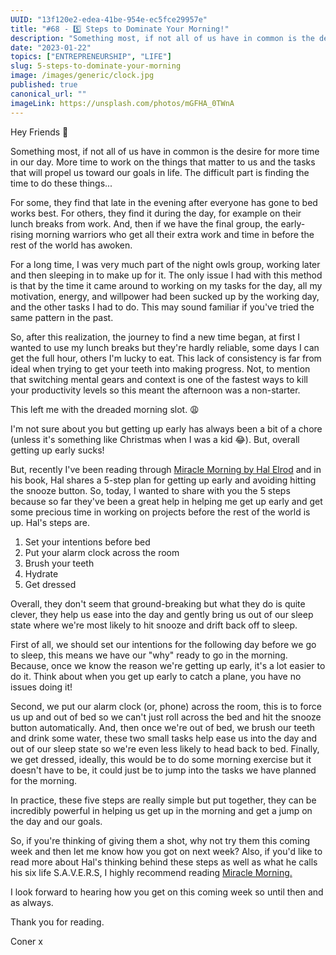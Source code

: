 ```yaml
---
UUID: "13f120e2-edea-41be-954e-ec5fce29957e"
title: "#68 - 5️⃣ Steps to Dominate Your Morning!"
description: "Something most, if not all of us have in common is the desire for more time in our day. More time to work on the things that matter to us and the tasks that will propel us toward our goals in life. The difficult part is finding the time to do these things..."
date: "2023-01-22"
topics: ["ENTREPRENEURSHIP", "LIFE"]
slug: 5-steps-to-dominate-your-morning
image: /images/generic/clock.jpg
published: true
canonical_url: ""
imageLink: https://unsplash.com/photos/mGFHA_0TWnA
---
```


Hey Friends 👋

Something most, if not all of us have in common is the desire for more time in our day. More time to work on the things that matter to us and the tasks that will propel us toward our goals in life. The difficult part is finding the time to do these things...

For some, they find that late in the evening after everyone has gone to bed works best. For others, they find it during the day, for example on their lunch breaks from work. And, then if we have the final group, the early-rising morning warriors who get all their extra work and time in before the rest of the world has awoken.

For a long time, I was very much part of the night owls group, working later and then sleeping in to make up for it. The only issue I had with this method is that by the time it came around to working on my tasks for the day, all my motivation, energy, and willpower had been sucked up by the working day, and the other tasks I had to do. This may sound familiar if you've tried the same pattern in the past.

So, after this realization, the journey to find a new time began, at first I wanted to use my lunch breaks but they're hardly reliable, some days I can get the full hour, others I'm lucky to eat. This lack of consistency is far from ideal when trying to get your teeth into making progress. Not, to mention that switching mental gears and context is one of the fastest ways to kill your productivity levels so this meant the afternoon was a non-starter.

This left me with the dreaded morning slot. 😩

I'm not sure about you but getting up early has always been a bit of a chore (unless it's something like Christmas when I was a kid 😂). But, overall getting up early sucks!

But, recently I've been reading through [Miracle Morning by Hal Elrod](https://www.amazon.co.uk/Miracle-Morning-Not-So-Obvious-Guaranteed-Transform/dp/0979019710) and in his book, Hal shares a 5-step plan for getting up early and avoiding hitting the snooze button. So, today, I wanted to share with you the 5 steps because so far they've been a great help in helping me get up early and get some precious time in working on projects before the rest of the world is up. Hal's steps are.

1. Set your intentions before bed
2. Put your alarm clock across the room
3. Brush your teeth
4. Hydrate
5. Get dressed

Overall, they don't seem that ground-breaking but what they do is quite clever, they help us ease into the day and gently bring us out of our sleep state where we're most likely to hit snooze and drift back off to sleep.

First of all, we should set our intentions for the following day before we go to sleep, this means we have our "why" ready to go in the morning. Because, once we know the reason we're getting up early, it's a lot easier to do it. Think about when you get up early to catch a plane, you have no issues doing it!

Second, we put our alarm clock (or, phone) across the room, this is to force us up and out of bed so we can't just roll across the bed and hit the snooze button automatically. And, then once we're out of bed, we brush our teeth and drink some water, these two small tasks help ease us into the day and out of our sleep state so we're even less likely to head back to bed. Finally, we get dressed, ideally, this would be to do some morning exercise but it doesn't have to be, it could just be to jump into the tasks we have planned for the morning.

In practice, these five steps are really simple but put together, they can be incredibly powerful in helping us get up in the morning and get a jump on the day and our goals.

So, if you're thinking of giving them a shot, why not try them this coming week and then let me know how you got on next week? Also, if you'd like to read more about Hal's thinking behind these steps as well as what he calls his six life S.A.V.E.R.S, I highly recommend reading [Miracle Morning.](https://www.amazon.co.uk/Miracle-Morning-Not-So-Obvious-Guaranteed-Transform/dp/0979019710)

I look forward to hearing how you get on this coming week so until then and as always.

Thank you for reading.

Coner x
